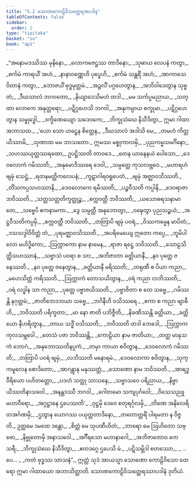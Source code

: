 ```yaml
---
title: "5.2 သောဏကောဠိဝိသတ္ထေရအပဒါန"
tableOfContents: false
sidebar:
  order: 2
type: "tipitaka"
basket: "su"
book: "ap1"
---
```



<DynamicBreadcrumb />

<Division number="25" book="ap1" e="ch" v="20" p="104">

<Paragraph number="1235" type="verses" book="ap1">
_“အနောမဒဿိဿ မုနိနော,_  
_လောကဇေဋ္ဌဿ တာဒိနော;_  
_သုဓာယ လေပနံ ကတွာ,_  
_စင်္ကမံ ကာရယိံ အဟံ._  

</Paragraph>

</Division>
<Division number="26" book="ap1" e="ch" v="20" p="104">

<Paragraph number="1236" type="verses" book="ap1">
_နာနာဝဏ္ဏေဟိ ပုပ္ဖေဟိ,_  
_စင်္ကမံ သန္ထရိံ အဟံ;_  
_အာကာသေ ဝိတာနံ ကတွာ,_  
_ဘောဇယိံ ဗုဒ္ဓမုတ္တမံ._  

</Paragraph>

</Division>
<Division number="27" book="ap1" e="ch" v="20" p="104">

<Paragraph number="1237" type="verses" book="ap1">
_အဉ္ဇလိံ ပဂ္ဂဟေတွာန,_  
_အဘိဝါဒေတွာန သုဗ္ဗတံ;_  
_ဒီဃသာလံ ဘဂဝတော,_  
_နိယျာဒေသိမဟံ တဒါ._  

</Paragraph>

</Division>
<Division number="28" book="ap1" e="ch" v="20" p="104">

<Paragraph number="1238" type="verses" book="ap1">
_မမ သင်္ကပ္ပမညာယ,_  
_သတ္ထာ လောကေ အနုတ္တရော;_  
_ပဋိဂ္ဂဟေသိ ဘဂဝါ,_  
_အနုကမ္ပာယ စက္ခုမာ._  

</Paragraph>

</Division>
<Division number="29" book="ap1" e="ch" v="20" p="104">

<Paragraph number="1239" type="verses" book="ap1">
_ပဋိဂ္ဂဟေတွာန သမ္ဗုဒ္ဓေါ,_  
_ဒက္ခိဏေယျော သဒေဝကေ;_  
_ဘိက္ခုသံဃေ နိသီဒိတွာ,_  
ဣမာ ဂါထာ အဘာသထ._  

</Paragraph>

</Division>
<Division number="30" book="ap1" e="ch" v="20" p="104">

<Paragraph number="1240" type="verses" book="ap1">
_‘ယော သော ဟဋ္ဌေန စိတ္တေန,_  
_ဒီဃသာလံ အဒါသိ မေ;_  
_တမဟံ ကိတ္တယိဿာမိ,_  
_သုဏာထ မမ ဘာသတော._  

</Paragraph>

</Division>
<Division number="31" book="ap1" e="ch" v="20" p="104">

<Paragraph number="1241" book="ap1">
ဣမဿ မစ္စုကာလမှိ,_  
_ပုညကမ္မသမင်္ဂိနော;_  
_သဟဿယုတ္တဿရထော,_  
ဥပဋ္ဌိဿတိ တာဝဒေ._  

</Paragraph>

</Division>
<Division number="32" book="ap1" e="ch" v="20" p="104">

<Paragraph number="1242" type="verses" book="ap1">
_တေန ယာနေနယံ ပေါသော,_  
_ဒေဝလောကံ ဂမိဿတိ;_  
_အနုမောဒိဿရေ ဒေဝါ,_  
_သမ္ပတ္တေ ကုသလဗ္ဘဝေ._  

</Paragraph>

</Division>
<Division number="33" book="ap1" e="ch" v="20" p="104">

<Paragraph number="1243" type="verses" book="ap1">
_မဟာရဟံ ဗျမှံ သေဋ္ဌံ,_  
_ရတနမတ္တိကလေပနံ;_  
_ကူဋာဂါရဝရူပေတံ,_  
_ဗျမှံ အဇ္ဈာဝသိဿတိ._  

</Paragraph>

</Division>
<Division number="34" book="ap1" e="ch" v="20" p="104">

<Paragraph number="1244" type="verses" book="ap1">
_တိံသကပ္ပသဟဿာနိ,_  
_ဒေဝလောကေ ရမိဿတိ;_  
_ပဉ္စဝီသတိ ကပ္ပါနိ,_  
_ဒေဝရာဇာ ဘဝိဿတိ._  

</Paragraph>

</Division>
<Division number="35" book="ap1" e="ch" v="20" p="104">

<Paragraph number="1245" type="verses" book="ap1">
_သတ္တသတ္တတိက္ခတ္တုဉ္စ,_  
_စက္ကဝတ္တီ ဘဝိဿတိ;_  
_ယသောဓရသနာမာ တေ,_  
_သဗ္ဗေပိ ဧကနာမကာ._  

</Paragraph>

</Division>
<Division number="36" book="ap1" e="ch" v="20" p="104">

<Paragraph number="1246" type="verses" book="ap1">
_ဒွေ သမ္ပတ္တီ အနုဘောတွာ,_  
_ဝဍ္ဎေတွာ ပုညသဉ္စယံ;_  
_အဋ္ဌဝီသတိကပ္ပမှိ,_  
_စက္ကဝတ္တီ ဘဝိဿတိ._  

</Paragraph>

</Division>
<Division number="37" book="ap1" e="ch" v="20" p="105">

<Paragraph number="1247" type="verses" book="ap1">
_တတြာပိ ဗျမှံ ပဝရံ,_  
_ဝိဿကမ္မေန မာပိတံ;_  
_ဒသသဒ္ဒါဝိဝိတ္တံ တံ,_  
_ပုရမဇ္ဈာဝသိဿတိ._  

</Paragraph>

</Division>
<Division number="38" book="ap1" e="ch" v="20" p="105">

<Paragraph number="1248" type="verses" book="ap1">
_အပရိမေယျေ ဣတော ကပ္ပေ,_  
_ဘူမိပါလော မဟိဒ္ဓိကော;_  
_ဩက္ကာကော နာမ နာမေန,_  
_ရာဇာ ရဋ္ဌေ ဘဝိဿတိ._  

</Paragraph>

</Division>
<Division number="39" book="ap1" e="ch" v="20" p="105">

<Paragraph number="1249" type="verses" book="ap1">
_သောဠသိတ္ထိသဟဿာနံ,_  
_သဗ္ဗာသံ ပဝရာ စ သာ;_  
_အဘိဇာတာ ခတ္တိယာနီ,_  
_နဝ ပုတ္တေ ဇနေဿတိ._  

</Paragraph>

</Division>
<Division number="40" book="ap1" e="ch" v="20" p="105">

<Paragraph number="1250" type="verses" book="ap1">
_နဝ ပုတ္တေ ဇနေတွာန,_  
_ခတ္တိယာနီ မရိဿတိ;_  
_တရုဏီ စ ပိယာ ကညာ,_  
_မဟေသိတ္တံ ကရိဿတိ._  

</Paragraph>

</Division>
<Division number="41" book="ap1" e="ch" v="20" p="105">

<Paragraph number="1251" type="verses" book="ap1">
_ဩက္ကာကံ တောသယိတွာန,_  
_ဝရံ ကညာ လဘိဿတိ;_  
_ဝရံ လဒ္ဓါန သာ ကညာ,_  
_ပုတ္တေ ပဗ္ဗာဇယိဿတိ._  

</Paragraph>

</Division>
<Division number="42" book="ap1" e="ch" v="20" p="105">

<Paragraph number="1252" type="verses" book="ap1">
_ပဗ္ဗာဇိတာ စ တေ သဗ္ဗေ,_  
_ဂမိဿန္တိ နဂုတ္တမံ;_  
_ဇာတိဘေဒဘယာ သဗ္ဗေ,_  
_ဘဂိနီဟိ ဝသိဿရေ._  

</Paragraph>

</Division>
<Division number="43" book="ap1" e="ch" v="20" p="105">

<Paragraph number="1253" type="verses" book="ap1">
_ဧကာ စ ကညာ ဗျာဓီဟိ,_  
_ဘဝိဿတိ ပရိက္ခတာ;_  
_မာ နော ဇာတိ ပဘိဇ္ဇီတိ,_  
_နိခဏိဿန္တိ ခတ္တိယာ._  

</Paragraph>

</Division>
<Division number="44" book="ap1" e="ch" v="20" p="105">

<Paragraph number="1254" type="verses" book="ap1">
_ခတ္တိယော နီဟရိတွာန,_  
_တာယ သဒ္ဓိံ ဝသိဿတိ;_  
_ဘဝိဿတိ တဒါ ဘေဒေါ,_  
_ဩက္ကာကကုလသမ္ဘဝေါ._  

</Paragraph>

</Division>
<Division number="45" book="ap1" e="ch" v="20" p="105">

<Paragraph number="1255" type="verses" book="ap1">
_တေသံ ပဇာ ဘဝိဿန္တိ,_  
_ကောဠိယာ နာမ ဇာတိယာ;_  
_တတ္ထ မာနုသကံ ဘောဂံ,_  
_အနုဘောဿတိနပ္ပကံ._  

</Paragraph>

</Division>
<Division number="46" book="ap1" e="ch" v="20" p="105">

<Paragraph number="1256" type="verses" book="ap1">
_တမှာ ကာယာ စဝိတွာန,_  
_ဒေဝလောကံ ဂမိဿတိ;_  
_တတြာပိ ပဝရံ ဗျမှံ,_  
_လဘိဿတိ မနောရမံ._  

</Paragraph>

</Division>
<Division number="47" book="ap1" e="ch" v="20" p="105">

<Paragraph number="1257" type="verses" book="ap1">
_ဒေဝလောကာ စဝိတွာန,_  
_သုက္ကမူလေန စောဒိတော;_  
_အာဂန္တွာန မနုဿတ္တံ,_  
_သောဏော နာမ ဘဝိဿတိ._  

</Paragraph>

</Division>
<Division number="48" book="ap1" e="ch" v="20" p="105">

<Paragraph number="1258" type="verses" book="ap1">
_အာရဒ္ဓဝီရိယော ပဟိတတ္တော,_  
_ပဒဟံ သတ္ထု သာသနေ;_  
_သဗ္ဗာသဝေ ပရိညာယ,_  
_နိဗ္ဗာယိဿတိနာသဝေါ._  

</Paragraph>

</Division>
<Division number="49" book="ap1" e="ch" v="20" p="105">

<Paragraph number="1259" type="verses" book="ap1">
_အနန္တဒဿီ ဘဂဝါ,_  
_ဂေါတမော သကျပုင်္ဂဝေါ;_  
_ဝိသေသညူ မဟာဝီရော,_  
_အဂ္ဂဋ္ဌာနေ ဌပေဿတိ’._  

</Paragraph>

</Division>
<Division number="50" book="ap1" e="ch" v="20" p="106">

<Paragraph number="1260" type="verses" book="ap1">
_ဝုဋ္ဌမှိ ဒေဝေ စတုရင်္ဂုလမှိ,_  
_တိဏေ အနိလေရိတအင်္ဂဏမှိ;_  
_ဌတွာန ယောဂဿ ပယုတ္တတာဒိနော,_  
_တတောတ္တရိံ ပါရမတာ န ဝိဇ္ဇတိ._  

</Paragraph>

</Division>
<Division number="51" book="ap1" e="ch" v="20" p="106">

<Paragraph number="1261" type="verses" book="ap1">
ဥတ္တမေ ဒမထေ ဒန္တော,_  
_စိတ္တံ မေ သုပဏီဟိတံ;_  
_ဘာရော မေ ဩဟိတော သဗ္ဗော,_  
_နိဗ္ဗုတောမှိ အနာသဝေါ._  

</Paragraph>

</Division>
<Division number="52" book="ap1" e="ch" v="20" p="106">

<Paragraph number="1262" type="verses" book="ap1">
_အင်္ဂီရသော မဟာနာဂေါ,_  
_အဘိဇာတောဝ ကေသရီ;_  
_ဘိက္ခုသံဃေ နိသီဒိတွာ,_  
_ဧတဒဂ္ဂေ ဌပေသိ မံ._  

</Paragraph>

</Division>
<Division number="53" book="ap1" e="ch" v="20" p="106">

<Paragraph number="1263" type="verses" book="ap1">
_ပဋိသမ္ဘိဒါ စတဿော,_  
_ …ပေ… _  
_ကတံ ဗုဒ္ဓဿ သာသနံ”._  

</Paragraph>

<Paragraph number="1264" book="ap1">
ဣတ္ထံ သုဒံ အာယသ္မာ သောဏော ကောဠိဝိသော ထေရော ဣမာ ဂါထာယော အဘာသိတ္ထာတိ.

</Paragraph>
</Division>

<Paragraph number="1265" type="center" book="ap1">
သောဏကောဠိဝိသတ္ထေရဿာပဒါနံ ဒုတိယံ.
</Paragraph>